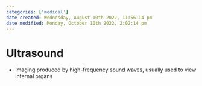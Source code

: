```yaml
---
categories: ['medical']
date created: Wednesday, August 10th 2022, 11:56:14 pm
date modified: Monday, October 10th 2022, 2:02:14 pm
---
```


# Ultrasound
- Imaging produced by high-frequency sound waves, usually used to view internal organs



